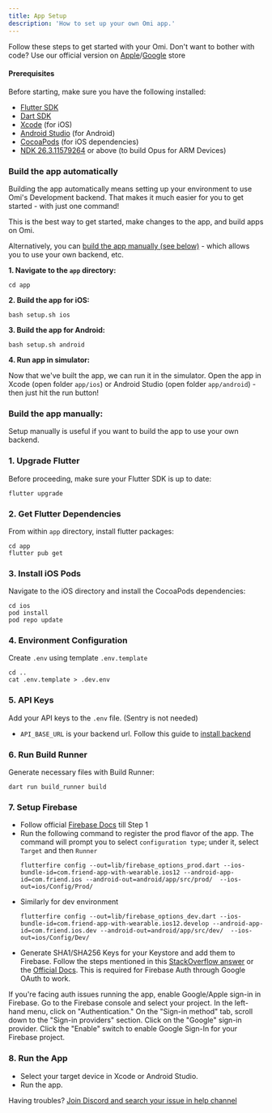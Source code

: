 ```yaml
---
title: App Setup
description: 'How to set up your own Omi app.'
---
```


Follow these steps to get started with your Omi. Don't want to bother with code? Use our official version
on [Apple](https://apps.apple.com/us/app/friend-ai-wearable/id6502156163)/[Google](https://play.google.com/store/apps/details?id=com.friend.ios&hl=en_US) store

#### Prerequisites

Before starting, make sure you have the following installed:

* [Flutter SDK](https://docs.flutter.dev/get-started/install?_gl=1*15npmc9*_gcl_aw*R0NMLjE3MzEyNzExNTAuQ2owS0NRaUEwTUc1QmhEMUFSSXNBRWNadHdTR2U5Ujc5bUNNVEk0eDBlVFlMRy1nY2NpT3hSV3JkUUlaaDVjVEc5NU4zTm9BT3JGendja2FBdk9oRUFMd193Y0I.*_gcl_dc*R0NMLjE3MzEyNzExNTAuQ2owS0NRaUEwTUc1QmhEMUFSSXNBRWNadHdTR2U5Ujc5bUNNVEk0eDBlVFlMRy1nY2NpT3hSV3JkUUlaaDVjVEc5NU4zTm9BT3JGendja2FBdk9oRUFMd193Y0I.*_up*MQ..*_ga*NzUzOTkzMzIyLjE3MjgzMzc5MDY.*_ga_04YGWK0175*MTczMTI3MDU5MC40LjEuMTczMTI3MTE1My4wLjAuMA..)
* [Dart SDK](https://dart.dev/get-dart)
* [Xcode](https://developer.apple.com/xcode/) (for iOS)
* [Android Studio](https://developer.android.com/studio) (for Android)
* [CocoaPods](https://cocoapods.org/) (for iOS dependencies)
* [NDK 26.3.11579264](https://developer.android.com/ndk/downloads) or above (to build Opus for ARM Devices)

### Build the app automatically

Building the app automatically means setting up your environment to use Omi's Development backend. That makes it much easier for you to get started - with just one command!

This is the best way to get started, make changes to the app, and build apps on Omi.

Alternatively, you can [build the app manually (see below)](#build-the-app-manually) - which allows you to use your own backend, etc.

**1. Navigate to the `app` directory:**
```
cd app
```

**2. Build the app for iOS:**
```
bash setup.sh ios
```

**3. Build the app for Android:**
```
bash setup.sh android
```

**4. Run app in simulator:**

Now that we've built the app, we can run it in the simulator.
Open the app in Xcode (open folder `app/ios`) or Android Studio (open folder `app/android`) - then just hit the run button!

### Build the app manually:

Setup manually is useful if you want to build the app to use your own backend. 

### 1. Upgrade Flutter
   Before proceeding, make sure your Flutter SDK is up to date:
   ```
   flutter upgrade
   ```

### 2. Get Flutter Dependencies
   From within `app` directory, install flutter packages:
   ```
   cd app
   flutter pub get
   ```

### 3. Install iOS Pods
   Navigate to the iOS directory and install the CocoaPods dependencies:
   ```
   cd ios
   pod install
   pod repo update
   ```

### 4. Environment Configuration
   Create `.env` using template `.env.template`
   ```
   cd ..
   cat .env.template > .dev.env
   ```

### 5. API Keys
   Add your API keys to the `.env` file. (Sentry is not needed)
   - `API_BASE_URL` is your backend url. Follow this guide to [install backend](https://github.com/BasedHardware/Omi/tree/main/backend)

### 6. Run Build Runner
   Generate necessary files with Build Runner:
   ```
   dart run build_runner build
   ```

### 7. Setup Firebase
   - Follow official [Firebase Docs](https://firebase.google.com/docs/flutter/setup) till Step 1
   - Run the following command to register the prod flavor of the app. The command will prompt you to select `configuration type`; under it, select `Target` and then `Runner`
     ```
     flutterfire config --out=lib/firebase_options_prod.dart --ios-bundle-id=com.friend-app-with-wearable.ios12 --android-app-id=com.friend.ios --android-out=android/app/src/prod/  --ios-out=ios/Config/Prod/
     ```
   - Similarly for dev environment
     ```
     flutterfire config --out=lib/firebase_options_dev.dart --ios-bundle-id=com.friend-app-with-wearable.ios12.develop --android-app-id=com.friend.ios.dev --android-out=android/app/src/dev/  --ios-out=ios/Config/Dev/
     ```
   - Generate SHA1/SHA256 Keys for your Keystore and add them to Firebase. Follow the steps mentioned in this [StackOverflow answer](https://stackoverflow.com/a/56091158) or
     the [Official Docs](https://support.google.com/firebase/answer/9137403?hl=en). This is required for Firebase Auth through Google OAuth to work.

   If you're facing auth issues running the app, enable Google/Apple sign-in in Firebase. Go to the Firebase console and select your project. In the left-hand menu, click on "Authentication." On the "Sign-in method" tab, scroll down to the "Sign-in providers" section. Click on the "Google" sign-in provider. Click the "Enable" switch to enable Google Sign-In for your Firebase project.

### 8. Run the App
   - Select your target device in Xcode or Android Studio.
   - Run the app.

Having troubles? [Join Discord and search your issue in help channel](https://discord.gg/omi)
